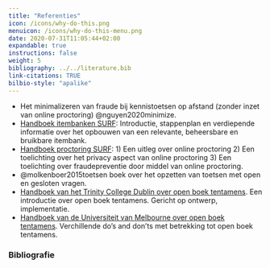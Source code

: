 ```yaml
---
title: "Referenties"
icon: /icons/why-do-this.png
menuicon: /icons/why-do-this-menu.png
date: 2020-07-31T11:05:44+02:00
expandable: true
instructions: false
weight: 5
bibliography: ../../literature.bib
link-citations: TRUE
bilbio-style: "apalike"
---
```


* Het minimalizeren van fraude bij kennistoetsen op afstand (zonder inzet van online  proctoring) @nguyen2020minimize.
* [Handboek itembanken SURF](https://werkgroep-toetsen-op-afstand.github.io/Handboek-Itembanken/verdieping.html): Introductie, stappenplan en verdiepende informatie over het opbouwen van een relevante, beheersbare en bruikbare itembank.
* [Handboek proctoring SURF](https://www.surf.nl/files/2019-01/surf_handboekitembank_web.pdf): 1) Een uitleg over online proctoring 2) Een toelichting over het privacy aspect van online proctoring 3) Een toelichting over fraudepreventie door middel van online proctoring.
* @molkenboer2015toetsen boek over het opzetten van toetsen met open en gesloten vragen.
* [Handboek van het Trinity College Dublin over open boek tentamens](https://www.tcd.ie/CAPSL/Assets/pdf/gateway/Handbook_Academics.pdf). Een introductie over open boek tentamens. Gericht op ontwerp, implementatie.
* [Handboek van de Universiteit van Melbourne over open boek tentamens](https://melbourne-cshe.unimelb.edu.au/__data/assets/pdf_file/0010/3341944/closed-book-to-open-book-exam_final.pdf). Verchillende do’s and don’ts met betrekking tot open boek tentamens.

### Bibliografie
